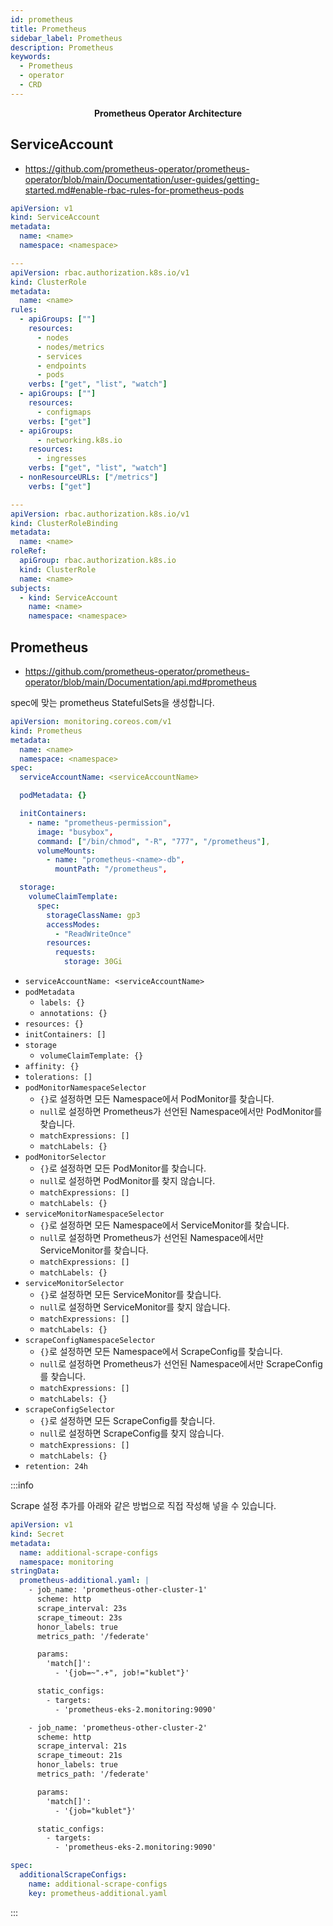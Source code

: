 ```yaml
---
id: prometheus
title: Prometheus
sidebar_label: Prometheus
description: Prometheus
keywords:
  - Prometheus
  - operator
  - CRD
---
```



<center>
	<Image
		img={require("@site/static/img/mlops/mlops/monitoring/prometheus-operator-architecture.png")}
		width={750}
	/>
</center>
<center>
	<strong>Prometheus Operator Architecture</strong>
</center>

## ServiceAccount

- https://github.com/prometheus-operator/prometheus-operator/blob/main/Documentation/user-guides/getting-started.md#enable-rbac-rules-for-prometheus-pods

```yaml
apiVersion: v1
kind: ServiceAccount
metadata:
  name: <name>
  namespace: <namespace>

---
apiVersion: rbac.authorization.k8s.io/v1
kind: ClusterRole
metadata:
  name: <name>
rules:
  - apiGroups: [""]
    resources:
      - nodes
      - nodes/metrics
      - services
      - endpoints
      - pods
    verbs: ["get", "list", "watch"]
  - apiGroups: [""]
    resources:
      - configmaps
    verbs: ["get"]
  - apiGroups:
      - networking.k8s.io
    resources:
      - ingresses
    verbs: ["get", "list", "watch"]
  - nonResourceURLs: ["/metrics"]
    verbs: ["get"]

---
apiVersion: rbac.authorization.k8s.io/v1
kind: ClusterRoleBinding
metadata:
  name: <name>
roleRef:
  apiGroup: rbac.authorization.k8s.io
  kind: ClusterRole
  name: <name>
subjects:
  - kind: ServiceAccount
    name: <name>
    namespace: <namespace>
```

## Prometheus

- https://github.com/prometheus-operator/prometheus-operator/blob/main/Documentation/api.md#prometheus

spec에 맞는 prometheus StatefulSets을 생성합니다.

```yaml
apiVersion: monitoring.coreos.com/v1
kind: Prometheus
metadata:
  name: <name>
  namespace: <namespace>
spec:
  serviceAccountName: <serviceAccountName>

  podMetadata: {}

  initContainers:
    - name: "prometheus-permission",
      image: "busybox",
      command: ["/bin/chmod", "-R", "777", "/prometheus"],
      volumeMounts:
        - name: "prometheus-<name>-db",
          mountPath: "/prometheus",

  storage:
    volumeClaimTemplate:
      spec:
        storageClassName: gp3
        accessModes:
          - "ReadWriteOnce"
        resources:
          requests:
            storage: 30Gi
```

- `serviceAccountName: <serviceAccountName>`
- `podMetadata`
  - `labels: {}`
  - `annotations: {}`
- `resources: {}`
- `initContainers: []`
- `storage`
  - `volumeClaimTemplate: {}`
- `affinity: {}`
- `tolerations: []`
- `podMonitorNamespaceSelector`
  - `{}`로 설정하면 모든 Namespace에서 PodMonitor를 찾습니다.
  - `null`로 설정하면 Prometheus가 선언된 Namespace에서만 PodMonitor를 찾습니다.
  - `matchExpressions: []`
  - `matchLabels: {}`
- `podMonitorSelector`
  - `{}`로 설정하면 모든 PodMonitor를 찾습니다.
  - `null`로 설정하면 PodMonitor를 찾지 않습니다.
  - `matchExpressions: []`
  - `matchLabels: {}`
- `serviceMonitorNamespaceSelector`
  - `{}`로 설정하면 모든 Namespace에서 ServiceMonitor를 찾습니다.
  - `null`로 설정하면 Prometheus가 선언된 Namespace에서만 ServiceMonitor를 찾습니다.
  - `matchExpressions: []`
  - `matchLabels: {}`
- `serviceMonitorSelector`
  - `{}`로 설정하면 모든 ServiceMonitor를 찾습니다.
  - `null`로 설정하면 ServiceMonitor를 찾지 않습니다.
  - `matchExpressions: []`
  - `matchLabels: {}`
- `scrapeConfigNamespaceSelector`
  - `{}`로 설정하면 모든 Namespace에서 ScrapeConfig를 찾습니다.
  - `null`로 설정하면 Prometheus가 선언된 Namespace에서만 ScrapeConfig를 찾습니다.
  - `matchExpressions: []`
  - `matchLabels: {}`
- `scrapeConfigSelector`
  - `{}`로 설정하면 모든 ScrapeConfig를 찾습니다.
  - `null`로 설정하면 ScrapeConfig를 찾지 않습니다.
  - `matchExpressions: []`
  - `matchLabels: {}`
- `retention: 24h`

:::info

Scrape 설정 추가를 아래와 같은 방법으로 직접 작성해 넣을 수 있습니다.

```yaml
apiVersion: v1
kind: Secret
metadata:
  name: additional-scrape-configs
  namespace: monitoring
stringData:
  prometheus-additional.yaml: |
    - job_name: 'prometheus-other-cluster-1'
      scheme: http
      scrape_interval: 23s
      scrape_timeout: 23s
      honor_labels: true
      metrics_path: '/federate'

      params:
        'match[]':
          - '{job=~".+", job!="kublet"}'

      static_configs:
        - targets:
          - 'prometheus-eks-2.monitoring:9090'

    - job_name: 'prometheus-other-cluster-2'
      scheme: http
      scrape_interval: 21s
      scrape_timeout: 21s
      honor_labels: true
      metrics_path: '/federate'

      params:
        'match[]':
          - '{job="kublet"}'

      static_configs:
        - targets:
          - 'prometheus-eks-2.monitoring:9090'
```

```yaml
spec:
  additionalScrapeConfigs:
    name: additional-scrape-configs
    key: prometheus-additional.yaml
```

:::
